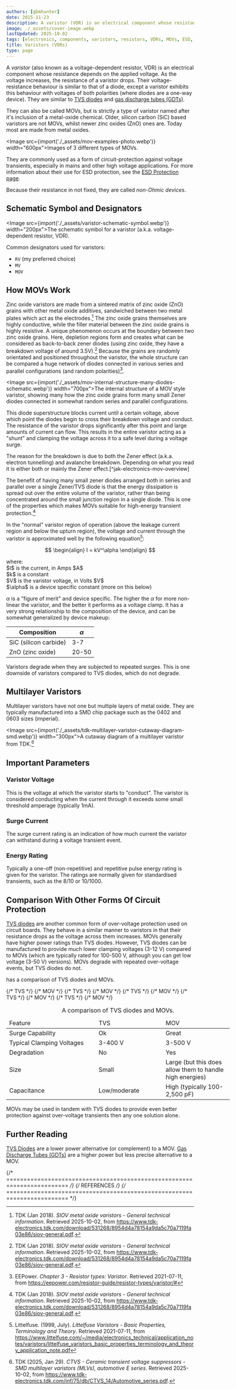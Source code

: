 ```yaml
---
authors: [gbmhunter]
date: 2015-11-23
description: A varistor (VDR) is an electrical component whose resistance depends on the applied voltage. This page contains information on their schematic symbols, how they work, and important parameters.
image: ./_assets/cover-image.webp
lastUpdated: 2025-10-02
tags: [electronics, components, varistors, resistors, VDRs, MOVs, ESD, schematic symbols, surge current, energy rating]
title: Varistors (VDRs)
type: page
---
```


A _varistor_ (also known as a voltage-dependent resistor, VDR) is an electrical component whose resistance depends on the applied voltage. As the voltage increases, the resistance of a varistor drops. Their voltage-resistance behaviour is similar to that of a diode, except a varistor exhibits this behaviour with voltages of both polarities (where diodes are a one-way device). They are similar to [TVS diodes](/electronics/components/diodes/tvs-diodes/) and [gas discharge tubes (GDTs)](/electronics/components/gas-discharge-tubes-gdts/).

They can also be called MOVs, but is strictly a type of varistor named after it's inclusion of a metal-oxide chemical. Older, silicon carbon (SiC) based varistors are not MOVs, whilst newer zinc oxides (ZnO) ones are. Today most are made from metal oxides.

<Image src={import('./_assets/mov-examples-photo.webp')} width="600px">Images of 3 different types of MOVs.</Image>

They are commonly used as a form of circuit-protection against voltage transients, especially in mains and other high voltage applications. For more information about their use for ESD protection, see the [ESD Protection page](/electronics/circuit-design/esd-protection/).

Because their resistance in not fixed, they are called _non-Ohmic devices_.

## Schematic Symbol and Designators

<Image src={import('./_assets/varistor-schematic-symbol.webp')} width="200px">The schematic symbol for a varistor (a.k.a. voltage-dependent resistor, VDR).</Image>

Common designators used for varistors:

* `RV` (my preferred choice)
* `MV`
* `MOV`

## How MOVs Work

Zinc oxide varistors are made from a sintered matrix of zinc oxide (ZnO) grains with other metal oxide additives, sandwiched between two metal plates which act as the electrodes.[^tdk-siov-metal-oxide-varistors-general-technical-information] The zinc oxide grains themselves are highly conductive, while the filler material between the zinc oxide grains is highly resistive. A unique phenomenon occurs at the boundary between two zinc oxide grains. Here, depletion regions form and creates what can be considered as back-to-back zener diodes (using zinc oxide, they have a breakdown voltage of around 3.5V).[^tdk-siov-metal-oxide-varistors-general-technical-information] Because the grains are randomly orientated and positioned throughout the varistor, the whole structure can be compared a huge network of diodes connected in various series and parallel configurations (and random polarities)[^bib-eepower].

<Image src={import('./_assets/mov-internal-structure-many-diodes-schematic.webp')} width="700px">The internal structure of a MOV style varistor, showing many how the zinc oxide grains form many small Zener diodes connected in somewhat random series and parallel configurations.</Image>

This diode superstructure blocks current until a certain voltage, above which point the diodes begin to cross their breakdown voltage and conduct. The resistance of the varistor drops significantly after this point and large amounts of current can flow. This results in the entire varistor acting as a "shunt" and clamping the voltage across it to a safe level during a voltage surge.

<Aside type="note">
The reason for the breakdown is due to both the Zener effect (a.k.a. electron tunnelling) and avalanche breakdown. Depending on what you read it is either both or mainly the Zener effect.[^jak-electronics-mov-overview]
</Aside>

The benefit of having many small zener diodes arranged both in series and parallel over a single Zener/TVS diode is that the energy dissipation is spread out over the entire volume of the varistor, rather than being concentrated around the small junction region in a single diode. This is one of the properties which makes MOVs suitable for high-energy transient protection.[^tdk-siov-metal-oxide-varistors-general-technical-information]

In the "normal" varistor region of operation (above the leakage current region and below the upturn region), the voltage and current through the varistor is approximated well by the following equation[^bib-lf-theory]:

$$
\begin{align}
I = kV^\alpha
\end{align}
$$

<p className="centered">where:<br/>
$I$ is the current, in Amps $A$<br/>
$k$ is a constant<br/>
$V$ is the varistor voltage, in Volts $V$<br/>
$\alpha$ is a device specific constant (more on this below)<br/></p>

$\alpha$ is a "figure of merit" and device specific. The higher the $\alpha$ for more non-linear the varistor, and the better it performs as a voltage clamp. It has a very strong relationship to the composition of the device, and can be somewhat generalized by device makeup:

| Composition | $\alpha$
|-------------|---------------
| SiC (silicon carbide) | 3-7
| ZnO (zinc oxide) | 20-50

Varistors degrade when they are subjected to repeated surges. This is one downside of varistors compared to TVS diodes, which do not degrade.

## Multilayer Varistors

Multilayer varistors have not one but multiple layers of metal oxide. They are typically manufactured into a SMD chip package such as the 0402 and 0603 sizes (imperial).

<Image src={import('./_assets/tdk-multilayer-varistor-cutaway-diagram-smd.webp')} width="300px">A cutaway diagram of a multilayer varistor from TDK.[^tdk-ctvs-ceramic-transient-voltage-suppressors-smd-multilayer-varistors]</Image>

## Important Parameters

### Varistor Voltage

This is the voltage at which the varistor starts to "conduct". The varistor is considered conducting when the current through it exceeds some small threshold amperage (typically 1mA).

### Surge Current

The surge current rating is an indication of how much current the varistor can withstand during a voltage transient event.

### Energy Rating

Typically a one-off (non-repetitive) and repetitive pulse energy rating is given for the varistor. The ratings are normally given for standardised transients, such as the 8/10 or 10/1000.

## Comparison With Other Forms Of Circuit Protection

[TVS diodes](/electronics/components/diodes/tvs-diodes/) are another common form of over-voltage protection used on circuit boards. They behave in a similar manner to varistors in that their resistance drops as the voltage across them increases. MOVs generally have higher power ratings than TVS diodes. However, TVS diodes can be manufactured to provide much lower clamping voltages (3-12 V) compared to MOVs (which are typically rated for 100-500 V, although you can get low voltage (3-50 V) versions). MOVs degrade with repeated over-voltage events, but TVS diodes do not.

<IRef iref="tbl-tvs-vs-movs" /> has a comparison of TVS diodes and MOVs.

<table data-iref="tbl-tvs-vs-movs" style="width: 600px;">
  <thead>
    <tr>
      <td>Feature</td>
      <td style="width: 30%">TVS</td>
      <td style="width: 30%">MOV</td>
    </tr>
  </thead>
  <tbody>
    <tr>
      <td>Surge Capability</td>
      <td class="ok">Ok</td> {/* TVS */}
      <td class="good">Great</td> {/* MOV */}
    </tr>
    <tr>
      <td>Typical Clamping Voltages</td>
      <td class="ok">3-400 V</td> {/* TVS */}
      <td class="ok">3-500 V</td> {/* MOV */}
    </tr>
    <tr>
      <td>Degradation</td>
      <td class="good">No</td> {/* TVS */}
      <td class="bad">Yes</td> {/* MOV */}
    </tr>
    <tr>
      <td>Size</td>
      <td class="good">Small</td> {/* TVS */}
      <td class="bad">Large (but this does allow them to handle high energies)</td> {/* MOV */}
    </tr>
    <tr>
      <td>Capacitance</td>
      <td class="good">Low/moderate</td> {/* TVS */}
      <td class="bad">High (typically 100-2,500 pF)</td> {/* MOV */}
    </tr>
  </tbody>
  <caption>A comparison of TVS diodes and MOVs.</caption>
</table>

MOVs may be used in tandem with TVS diodes to provide even better protection against over-voltage transients then any one solution alone.

## Further Reading

[TVS Diodes](/electronics/components/diodes/tvs-diodes/) are a lower power alternative (or complement) to a MOV. [Gas Discharge Tubes (GDTs)](/electronics/components/gas-discharge-tubes-gdts/) are a higher power but less precise alternative to a MOV.

{/* ======================================================================== */}
{/* REFERENCES */}
{/* ======================================================================== */}

[^bib-lf-theory]: Littelfuse. (1999, July). _Littelfuse Varistors - Basic Properties, Terminology and Theory_. Retrieved 2021-07-11, from https://www.littelfuse.com/~/media/electronics_technical/application_notes/varistors/littelfuse_varistors_basic_properties_terminology_and_theory_application_note.pdf
[^bib-eepower]: EEPower. _Chapter 3 - Resistor types: Varistor_. Retrieved 2021-07-11, from https://eepower.com/resistor-guide/resistor-types/varistor/#
[^tdk-siov-metal-oxide-varistors-general-technical-information]: TDK (Jan 2018). _SIOV metal oxide varistors - General technical information_. Retrieved 2025-10-02, from https://www.tdk-electronics.tdk.com/download/531268/8954d4a78154a9da5c70a7119fa03e86/siov-general.pdf.
[^tdk-ctvs-ceramic-transient-voltage-suppressors-smd-multilayer-varistors]: TDK (2025, Jan 29). _CTVS - Ceramic transient voltage suppressors - SMD multilayer varistors (MLVs), automotive E series_. Retrieved 2025-10-02, from https://www.tdk-electronics.tdk.com/inf/75/db/CTVS_14/Automotive_series.pdf.
[^jak-electronics-mov-overview]: Jak Electronics (2021, Jun 13). _Metal Oxide Varistor (MOV) Overview: Working and Application_. Retrieved 2025-10-02, from https://www.jakelectronics.com/blog/metal-oxide-varistor-mov-overview-working-and-application.

